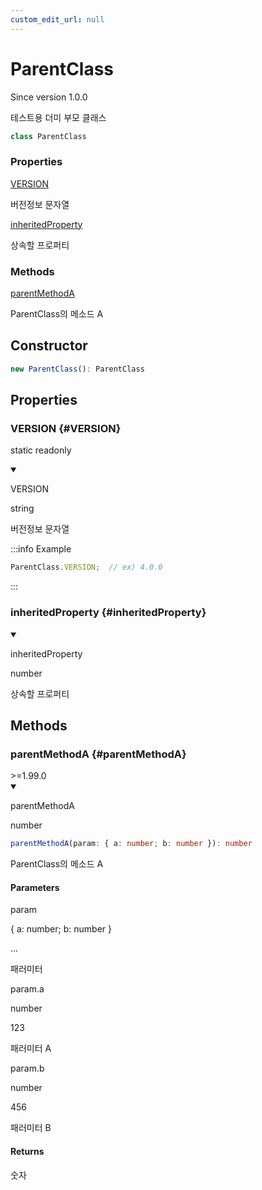 ```yaml
---
custom_edit_url: null
---
```


# ParentClass
<div className="doc-side">
<div className="doc-version">Since version 1.0.0</div>
</div>

<div className="doc-subtitle">

테스트용 더미 부모 클래스

</div>

```ts
class ParentClass
```

<div className="doc-summary doc-properties">
<h3 className="doc-summary-title">Properties</h3>
<div className="doc-summary-item">
<div className="doc-summary-name"><a href="#VERSION">VERSION</a></div>
<div className="doc-summary-desc">

버전정보 문자열

</div>
</div>
<div className="doc-summary-item">
<div className="doc-summary-name"><a href="#inheritedProperty">inheritedProperty</a></div>
<div className="doc-summary-desc">

상속할 프로퍼티

</div>
</div>
</div>
<div className="doc-summary doc-methods">
<h3 className="doc-summary-title">Methods</h3>
<div className="doc-summary-item">
<div className="doc-summary-name"><a href="#parentMethodA">parentMethodA</a></div>
<div className="doc-summary-desc">

ParentClass의 메소드 A

</div>
</div>
</div>

## Constructor

```ts
new ParentClass(): ParentClass
```

## Properties

<div className="doc-header-hidden">

### VERSION {#VERSION}

</div>

<span className="badge badge--info">static</span> <span className="badge badge--secondary">readonly</span>

<div className="doc-entry">

<details open className="doc-property">

<summary className="doc-member">

<span className="doc-name">VERSION</span>

<span className="doc-type">

string

</span>

</summary>

<div className="doc-desc">

버전정보 문자열

</div>

:::info Example

```ts
ParentClass.VERSION;  // ex) 4.0.0
```

:::

</details>

</div>

<div className="doc-header-hidden">

### inheritedProperty {#inheritedProperty}

</div>

<div className="doc-entry">

<details open className="doc-property">

<summary className="doc-member">

<span className="doc-name">inheritedProperty</span>

<span className="doc-type">

number

</span>

</summary>

<div className="doc-desc">

상속할 프로퍼티

</div>

</details>

</div>

## Methods

<div className="doc-header-hidden">

### parentMethodA {#parentMethodA}

</div>

<div className="doc-entry-version" title="Supported Version">
>=1.99.0

</div>

<div className="doc-entry">

<details open className="doc-method">

<summary className="doc-member">

<span className="doc-name">parentMethodA</span>

<span className="doc-type">

number

</span>

</summary>

```ts
parentMethodA(param: { a: number; b: number }): number
```

<div className="doc-desc">

ParentClass의 메소드 A

</div>

<h4>Parameters</h4>

<div className="doc-param">

<div className="doc-param-header">

<span className="doc-name">param</span>

<div className="doc-type">

{&nbsp;a:&nbsp;number;&nbsp;b:&nbsp;number&nbsp;}

</div>

<div className="doc-default" title="Default Value">

...

</div>

</div>

<div className="doc-desc">

패러미터

</div>

<div className="doc-sub-param">

<span className="doc-name">param.a</span>

<div className="doc-type">

number

</div>

<div className="doc-default" title="Default Value">

123

</div>

<div className="doc-desc">

패러미터 A

</div>

</div>

<div className="doc-sub-param">

<span className="doc-name">param.b</span>

<div className="doc-type">

number

</div>

<div className="doc-default" title="Default Value">

456

</div>

<div className="doc-desc">

패러미터 B

</div>

</div>

</div>

<h4 className="doc-comment-title">Returns</h4>

숫자

</details>

</div>